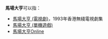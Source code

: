 '''馬場大亨'''可以指：
*[[馬場大亨_(電視劇)|馬場大亨 (電視劇)]]，1993年香港無綫電視劇集
*[[馬場大亨_(單機遊戲)|馬場大亨 (單機遊戲)]]
*[[馬場大亨Online|馬場大亨Online]]
{{disambig|Cat=四字作品消歧义}}